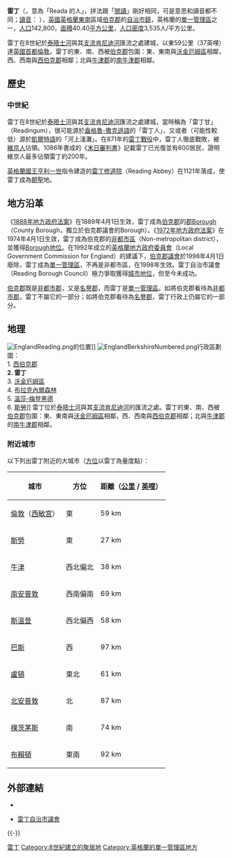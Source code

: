 {{noteTA
|G1=UK Places
|G2=Unit
|1=zh-hk:禾京咸; zh-tw:沃金厄姆區; zh-cn:沃金厄姆区;
}}
{{otheruses|subject=英格蘭伯克郡城市|other=同名地方|雷丁 (消歧義)}}
{{Infobox UK district
|中文名 = 雷丁
|name = Reading
|image_skyline = River Kennet and High Bridge Reading.jpg
|imagesize = 290px
|image_caption = [[肯尼迪河|肯尼迪河]]
|image_map = Reading UK locator map.svg
|mapsize = 
|map_caption = 雷丁在[[伯克郡|伯克郡]]的位置
|status =[[英國的自治市鎮|自治市鎮]]（1974年－）<br /> [[單一管理區|單一管理區]]（1998年－）
|country = 英格蘭
|region = [[東南英格蘭|東南英格蘭]]
|admincounty = [[伯克郡|伯克郡]]
|area = 40.40 km²<br />第318
|adminhq = 
|onscode = 00MC
|os_grid_reference = SU713733
|density_rank = 第42
|ethnicity =  86.8% [[白人|白人]]<br />5.2% [[南亞|南亞]]裔<br />4.1% 非洲-加勒比海裔<br />0.7% [[華裔|華裔]]
|postcode_area=    RG
|postcode_district = 
|dial_code=  0118
|politics = [http://www.reading.gov.uk/ 雷丁自治市議會]
|leadership = Leader & Cabinet
|executive = [[工黨_(英國)|工黨]]
|mayor = Peter Beard
|mp = 
|constituency_westminster= [[東雷丁_(英國國會選區)|東雷丁]]
|constituency_westminster1=[[西雷丁_(英國國會選區)|西雷丁]]
|post_town=   READING
}}
'''雷丁'''（{{lang-en|Reading}}，意為「Reada 的人」，拼法跟「[[閱讀|閱讀]]」剛好相同，可是意思和讀音都不同；[[國際音標|讀音]]：{{IPAc-en|audio=en-uk-Reading.ogg|ˈ|r|ɛ|d|ɪ|ŋ}} {{respell|RED|ing}}），[[英國|英國]][[英格蘭|英格蘭]][[英格蘭東南|東南]]區域[[伯克郡|伯克郡]]的[[英國的自治市鎮|自治市鎮]]，英格蘭的[[單一管理區|單一管理區]]之一，[[人口|人口]]142,800，[[面積|面積]]40.40[[平方公里|平方公里]]，[[人口密度|人口密度]]3,535人/平方公里。

雷丁在8世紀於[[泰晤士河|泰晤士河]]與其[[支流|支流]][[肯尼迪河|肯尼迪河]]匯流之處建城，以東59公里（37英哩）達[[英國|英國]][[首都|首都]][[倫敦|倫敦]]。雷丁的東、南、西被[[伯克郡|伯克郡]]包圍：東、東南與[[沃金厄姆區|沃金厄姆區]]相鄰，西、西南與[[西伯克郡|西伯克郡]]相鄰；北與[[牛津郡|牛津郡]]的[[南牛津郡|南牛津郡]]相鄰。

== 歷史 ==
=== 中世紀 ===
雷丁在8世紀於[[泰晤士河|泰晤士河]]與其[[支流|支流]][[肯尼迪河|肯尼迪河]]匯流之處建城，當時稱為「雷丁甘」（Readingum），很可能源於[[盎格魯-撒克遜語|盎格魯-撒克遜語]]的「雷丁人」，又或者（可能性較低）源於[[凱爾特語|凱爾特語]]的「河上淺灘」。在871年的[[雷丁戰役_(871年)|雷丁戰役]]中，雷丁人徹底戰敗，被[[維京人|維京人]]佔領。1086年書成的《[[末日審判書|末日審判書]]》記載雷丁已光復並有600居民，證明維京人最多佔領雷丁約200年。

[[英國君主列表|英格蘭國王]][[亨利一世_(英格蘭)|亨利一世]]指令建造的[[雷丁修道院|雷丁修道院]]（Reading Abbey）在1121年落成，使雷丁成為[[朝聖|朝聖]]地。

== 地方沿革 ==
{{main|伯克郡行政區劃史}}

《[[1888年地方政府法案|1888年地方政府法案]]》在1889年4月1日生效，雷丁成為[[伯克郡|伯克郡]]的[[郡Borough|郡Borough]]（County Borough，獨立於伯克郡議會的Borough）。《[[1972年地方政府法案|1972年地方政府法案]]》在1974年4月1日生效，雷丁成為伯克郡的[[非都市區|非都市區]]（Non-metropolitan district），並獲得[[英國的自治市鎮|Borough地位]]。在1992年成立的[[英格蘭地方政府委員會_(1992年)|英格蘭地方政府委員會]]（Local Government Commission for England）的建議下，[[伯克郡議會|伯克郡議會]]於1998年4月1日廢除，雷丁成為[[單一管理區|單一管理區]]，不再是非都市區，在1998年生效。雷丁自治市議會（Reading Borough Council）極力爭取獲得[[英國的城市地位|城市地位]]，但至今未成功。

[[伯克郡|伯克郡]]既是[[非都市郡|非都市郡]]，又是[[名譽郡|名譽郡]]，而雷丁是[[單一管理區|單一管理區]]。如將伯克郡看待為[[非都市郡|非都市郡]]，雷丁不屬它的一部分；如將伯克郡看待為[[名譽郡|名譽郡]]，雷丁行政上仍屬它的一部分。

== 地理 ==
[[File:EnglandReading.png|thumb]]的位置]]
{{stack begin}}
[[File:EnglandBerkshireNumbered.png|thumb]]行政區劃圖：<br />
1. [[西伯克郡|西伯克郡]]<br />
'''2. 雷丁'''<br />
3. [[沃金厄姆區|沃金厄姆區]]<br />
4. [[布拉克內爾森林|布拉克內爾森林]]<br />
5. [[溫莎-梅登黑德|溫莎-梅登黑德]]<br />
6. [[斯勞|斯勞]]]]
{{stack end}}
雷丁位於[[泰晤士河|泰晤士河]]與其[[支流|支流]][[肯尼迪河|肯尼迪河]]的匯流之處。雷丁的東、南、西被[[伯克郡|伯克郡]]包圍：東、東南與[[沃金厄姆區|沃金厄姆區]]相鄰，西、西南與[[西伯克郡|西伯克郡]]相鄰；北與[[牛津郡|牛津郡]]的[[南牛津郡|南牛津郡]]相鄰。

=== 附近城市 ===
以下列出雷丁附近的大城市（[[方位|方位]]以雷丁為量度點）：
{| class=wikitable
|-
!城市||方位|| colspan="2" | 距離（[[公里|公里]] / [[英哩|英哩]]）
|-
|[[倫敦|倫敦]]（[[西敏宮|西敏宮]]）||東||59 km||37 mi
|-
|[[斯勞|斯勞]]||東||27 km||17 mi
|-
|[[牛津|牛津]]||西北偏北||38 km||24 mi
|-
|[[南安普敦|南安普敦]]||西南偏南||69 km||43 mi
|-
|[[斯溫登|斯溫登]]||西北偏西||58 km||36 mi
|-
|[[巴斯|巴斯]]||西||97 km||60 mi
|-
|[[盧頓|盧頓]]||東北||61 km||38 mi
|-
|[[北安普敦|北安普敦]]||北||87 km||54 mi
|-
|[[樸茨茅斯|樸茨茅斯]]||南||74 km||46 mi
|-
|[[布賴頓|布賴頓]]||東南||92 km||57 mi
|}

== 外部連結 ==
{{Commonscat|Reading, Berkshire}}
* {{wikitravelpar|Reading (England)|雷丁|en}}
* {{en}}[http://www.reading.gov.uk/ 雷丁自治市議會] {{Wayback|url=http://www.reading.gov.uk/ |date=20140404011003 }}

{{-}}
{{英国行政区划}}
{{England unitary authority}}
{{Authority control}}

{{DEFAULTSORT:Reading}}
[[Category:雷丁|]]
[[Category:8世紀建立的聚居地|Category:8世紀建立的聚居地]]
[[Category:英格蘭的單一管理區地方|Category:英格蘭的單一管理區地方]]